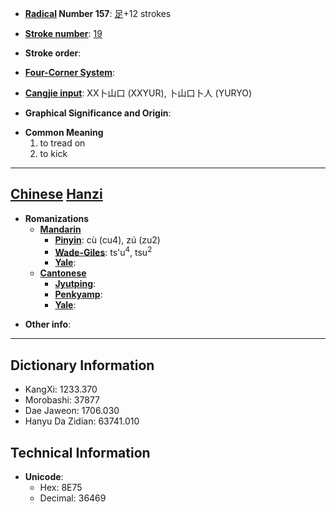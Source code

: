 * '''[[Wiktionary:Chinese radical index| Radical]] Number 157''': [[Wiktionary:Chinese radical index 足|足]]+12 strokes

* '''[[Wiktionary:Chinese total strokes index|Stroke number]]''': [[Wiktionary:Chinese total strokes index 19|19]]

* '''Stroke order''': 

* '''[[Wiktionary:Chinese four corner index|Four-Corner System]]''': 

* '''[[Wiktionary:Chinese Cangjie index|Cangjie input]]''': XX卜山口 (XXYUR), 卜山口卜人 (YURYO)

* '''Graphical Significance and Origin''': 

* '''Common Meaning'''
*#to tread on
*# to kick


----

== [[Chinese]] [[Hanzi]] ==

* '''Romanizations'''
** '''[[Mandarin]]'''
*** '''[[Pinyin]]''': cù (cu4), zú (zu2)
*** '''[[Wade-Giles]]''': ts'u<sup>4</sup>, tsu<sup>2</sup>
*** '''[[Yale]]''': 
** '''[[Cantonese]]'''
*** '''[[Jyutping]]''':
*** '''[[Penkyamp]]''': 
*** '''[[Yale]]''': 

* '''Other info''': 

----

== Dictionary Information ==

* KangXi: 1233.370
* Morobashi: 37877
* Dae Jaweon: 1706.030
* Hanyu Da Zidian: 63741.010

== Technical Information ==

* '''Unicode''':
** Hex: 8E75
** Decimal: 36469